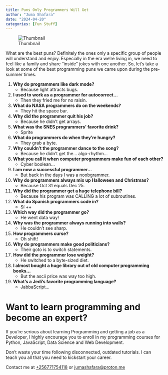 ```yaml
---
title: Puns Only Programmers Will Get
author: "Juma Shafara"
date: "2024-04-20"
categories: [Fun Stuff]
---
```


![Thumbnail](thumbnail.jpg)

What are the best puns? Definitely the ones only a specific group of people will understand and enjoy. Especially in the era we’re living in, we need to feel like a family and share “inside” jokes with one another. So, let’s take a look at some of the best programming puns we came upon during the pre-summer times.

1. **Why do programmers like dark mode?**
    - Because light attracts bugs.


2. **I used to work as a programmer for autocorrect…**
    - Then they fried me for no raisin.


3. **What do NASA programmers do on the weekends?**
    - They hit the space bar.


4. **Why did the programmer quit his job?**
    - Because he didn’t get arrays.


5. **What was the SNES programmers’ favorite drink?**
    - Sprite


6. **What do programmers do when they’re hungry?**
    - They grab a byte.


7. **Why couldn’t the programmer dance to the song?**
    - Because he didn’t get the… algo-rhythm…


8. **What you call it when computer programmers make fun of each other?**
    - Cyber boolean…


9. **I am now a successful programmer…**
    - But back in the days I was a noobgrammer.


10. **Why do programmers always mix up Halloween and Christmas?**
     - Because Oct 31 equals Dec 25.


11. **Why did the programmer get a huge telephone bill?**
    - Because his program was CALLING a lot of subroutines.


12. **What do Spanish programmers code in?**
    - Sí ++


13. **Which way did the programmer go?**
    - He went data way!


14. **Why was the programmer always running into walls?**
    - He couldn’t see sharp.


15. **How programmers curse?**
    - Oh shift!


16. **Why do programmers make good politicians?**
    - Their goto is to switch statements.


17. **How did the programmer lose weight?**
    - He switched to a byte-sized diet.


18. **I almost bought a huge library out of old computer programming books…**
    - But the ascii price was way too high.


19. **What’s a Jedi’s favorite programming language?**
    - JabbaScript…


# Want to learn programming and become an expert?

If you’re serious about learning Programming and getting a job as a Developer, I
highly encourage you to enroll in my programming courses for Python, JavaScript, Data Science and Web Development.  

Don’t waste your time following disconnected, outdated tutorials. I can teach you all that you need to kickstart your career. 

Contact me at <a href="tel:+256771754118">+256771754118</a> or <a href="mailto:jumashafara@proton.me">jumashafara@proton.me</a>
